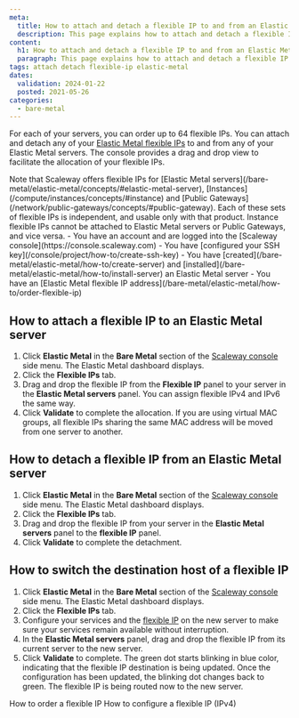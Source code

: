 ```yaml
---
meta:
  title: How to attach and detach a flexible IP to and from an Elastic Metal server
  description: This page explains how to attach and detach a flexible IP to and from an Elastic Metal server
content:
  h1: How to attach and detach a flexible IP to and from an Elastic Metal server
  paragraph: This page explains how to attach and detach a flexible IP to and from an Elastic Metal server
tags: attach detach flexible-ip elastic-metal
dates:
  validation: 2024-01-22
  posted: 2021-05-26
categories:
  - bare-metal
---
```


For each of your servers, you can order up to 64 flexible IPs. You can attach and detach any of your [Elastic Metal flexible IPs](/bare-metal/elastic-metal/concepts/#flexible-ip) to and from any of your Elastic Metal servers. The console provides a drag and drop view to facilitate the allocation of your flexible IPs.

<Macro id="iam-requirements" />

<Message type="important">
  Note that Scaleway offers flexible IPs for [Elastic Metal servers](/bare-metal/elastic-metal/concepts/#elastic-metal-server), [Instances](/compute/instances/concepts/#instance) and [Public Gateways](/network/public-gateways/concepts/#public-gateway). Each of these sets of flexible IPs is independent, and usable only with that product. Instance flexible IPs cannot be attached to Elastic Metal servers or Public Gateways, and vice versa.
</Message>

<Message type="requirement">
  - You have an account and are logged into the [Scaleway console](https://console.scaleway.com)
  - You have [configured your SSH key](/console/project/how-to/create-ssh-key)
  - You have [created](/bare-metal/elastic-metal/how-to/create-server) and [installed](/bare-metal/elastic-metal/how-to/install-server) an Elastic Metal server
  - You have an [Elastic Metal flexible IP address](/bare-metal/elastic-metal/how-to/order-flexible-ip)
</Message>

## How to attach a flexible IP to an Elastic Metal server

1. Click **Elastic Metal** in the **Bare Metal** section of the [Scaleway console](https://console.scaleway.com) side menu. The Elastic Metal dashboard displays.
2. Click the **Flexible IPs** tab.
3. Drag and drop the flexible IP from the **Flexible IP** panel to your server in the **Elastic Metal servers** panel.
    <Message type="tip">
      You can assign flexible IPv4 and IPv6 the same way.
    </Message>
4. Click **Validate** to complete the allocation.
    <Message type="note">
      If you are using virtual MAC groups, all flexible IPs sharing the same MAC
      address will be moved from one server to another.
    </Message>

## How to detach a flexible IP from an Elastic Metal server

1. Click **Elastic Metal** in the **Bare Metal** section of the [Scaleway console](https://console.scaleway.com) side menu. The Elastic Metal dashboard displays.
2. Click the **Flexible IPs** tab.
3. Drag and drop the flexible IP from your server in the **Elastic Metal servers** panel to the **flexible IP** panel.
4. Click **Validate** to complete the detachment.

## How to switch the destination host of a flexible IP

1. Click **Elastic Metal** in the **Bare Metal** section of the [Scaleway console](https://console.scaleway.com) side menu. The Elastic Metal dashboard displays.
2. Click the **Flexible IPs** tab.
3. Configure your services and the [flexible IP](/bare-metal/elastic-metal/how-to/configure-flexible-ip) on the new server to make sure your services remain available without interruption.
4. In the **Elastic Metal servers** panel, drag and drop the flexible IP from its current server to the new server.
5. Click **Validate** to complete. The green dot starts blinking in blue color, indicating that the flexible IP destination is being updated. Once the configuration has been updated, the blinking dot changes back to green. The flexible IP is being routed now to the new server.

<Navigation title="See also">
  <PreviousButton to="/bare-metal/elastic-metal/how-to/order-flexible-ip/">How to order a flexible IP</PreviousButton>
  <NextButton to="/bare-metal/elastic-metal/how-to/configure-flexible-ip/">How to configure a flexible IP (IPv4)</NextButton>
</Navigation>
